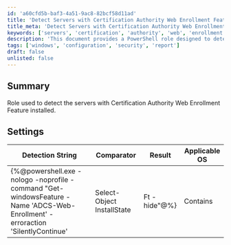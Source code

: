 ```yaml
---
id: 'a60cfd5b-baf3-4a51-9ac8-82bcf58d11ad'
title: 'Detect Servers with Certification Authority Web Enrollment Feature'
title_meta: 'Detect Servers with Certification Authority Web Enrollment Feature'
keywords: ['servers', 'certification', 'authority', 'web', 'enrollment']
description: 'This document provides a PowerShell role designed to detect servers that have the Certification Authority Web Enrollment feature installed. It includes a detailed detection string and settings for compatibility with Windows operating systems.'
tags: ['windows', 'configuration', 'security', 'report']
draft: false
unlisted: false
---
```

## Summary

Role used to detect the servers with Certification Authority Web Enrollment Feature installed.

## Settings

| Detection String                                                                                     | Comparator | Result    | Applicable OS |
|------------------------------------------------------------------------------------------------------|------------|-----------|----------------|
| \{%@powershell.exe -nologo -noprofile -command "Get-windowsFeature -Name 'ADCS-Web-Enrollment' -erroraction 'SilentlyContinue' | Select-Object InstallState | Ft -hide"@%} | Contains    | Installed | Windows        |













